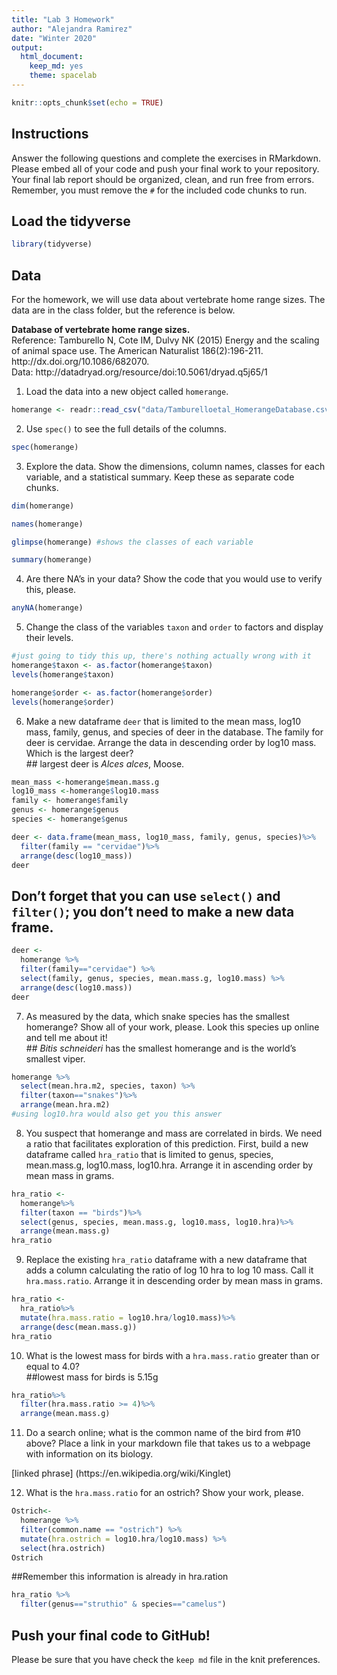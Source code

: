 ```yaml
---
title: "Lab 3 Homework"
author: "Alejandra Ramirez"
date: "Winter 2020"
output:
  html_document: 
    keep_md: yes
    theme: spacelab
---
```


```r
knitr::opts_chunk$set(echo = TRUE)
```

## Instructions
Answer the following questions and complete the exercises in RMarkdown. Please embed all of your code and push your final work to your repository. Your final lab report should be organized, clean, and run free from errors. Remember, you must remove the `#` for the included code chunks to run.  

## Load the tidyverse
```r
library(tidyverse)
```

## Data
For the homework, we will use data about vertebrate home range sizes. The data are in the class folder, but the reference is below.  

**Database of vertebrate home range sizes.**  
Reference: Tamburello N, Cote IM, Dulvy NK (2015) Energy and the scaling of animal space use. The American Naturalist 186(2):196-211. http://dx.doi.org/10.1086/682070.  
Data: http://datadryad.org/resource/doi:10.5061/dryad.q5j65/1  

1. Load the data into a new object called `homerange`.  
```r
homerange <- readr::read_csv("data/Tamburelloetal_HomerangeDatabase.csv")
```


2. Use `spec()` to see the full details of the columns.  
```r
spec(homerange)
```

3. Explore the data. Show the dimensions, column names, classes for each variable, and a statistical summary. Keep these as separate code chunks. 
```r
dim(homerange)
```

```r
names(homerange)
```


```r
glimpse(homerange) #shows the classes of each variable
```

```r
summary(homerange)
```

4. Are there NA's in your data? Show the code that you would use to verify this, please.  
```r
anyNA(homerange)
```

5. Change the class of the variables `taxon` and `order` to factors and display their levels.  
```r
#just going to tidy this up, there's nothing actually wrong with it
homerange$taxon <- as.factor(homerange$taxon)
levels(homerange$taxon)
```

```r
homerange$order <- as.factor(homerange$order)
levels(homerange$order)
```

6. Make a new dataframe `deer` that is limited to the mean mass, log10 mass, family, genus, and species of deer in the database. The family for deer is cervidae. Arrange the data in descending order by log10 mass. Which is the largest deer?  
## largest deer is _Alces alces_, Moose.   
```r
mean_mass <-homerange$mean.mass.g
log10_mass <-homerange$log10.mass
family <- homerange$family
genus <- homerange$genus
species <- homerange$genus

deer <- data.frame(mean_mass, log10_mass, family, genus, species)%>%
  filter(family == "cervidae")%>%
  arrange(desc(log10_mass))
deer
```


## Don't forget that you can use `select()` and `filter()`; you don't need to make a new data frame.
```r
deer <- 
  homerange %>% 
  filter(family=="cervidae") %>% 
  select(family, genus, species, mean.mass.g, log10.mass) %>% 
  arrange(desc(log10.mass))
deer
```

7. As measured by the data, which snake species has the smallest homerange? Show all of your work, please. Look this species up online and tell me about it!  
## _Bitis schneideri_ has the smallest homerange and is the world's smallest viper.  
```r
homerange %>%
  select(mean.hra.m2, species, taxon) %>%
  filter(taxon=="snakes")%>%
  arrange(mean.hra.m2)
#using log10.hra would also get you this answer
```

8. You suspect that homerange and mass are correlated in birds. We need a ratio that facilitates exploration of this prediction. First, build a new dataframe called `hra_ratio` that is limited to genus, species, mean.mass.g, log10.mass, log10.hra. Arrange it in ascending order by mean mass in grams.  
```r
hra_ratio <-
  homerange%>%
  filter(taxon == "birds")%>%
  select(genus, species, mean.mass.g, log10.mass, log10.hra)%>%
  arrange(mean.mass.g)
hra_ratio
```

9. Replace the existing `hra_ratio` dataframe with a new dataframe that adds a column calculating the ratio of log 10 hra to log 10 mass. Call it `hra.mass.ratio`. Arrange it in descending order by mean mass in grams.
```r
hra_ratio <-
  hra_ratio%>%
  mutate(hra.mass.ratio = log10.hra/log10.mass)%>%
  arrange(desc(mean.mass.g))
hra_ratio
```

10. What is the lowest mass for birds with a `hra.mass.ratio` greater than or equal to 4.0?  
##lowest mass for birds is 5.15g
```r
hra_ratio%>%
  filter(hra.mass.ratio >= 4)%>%
  arrange(mean.mass.g)
```

11. Do a search online; what is the common name of the bird from #10 above? Place a link in your markdown file that takes us to a webpage with information on its biology.  

[linked phrase] (https://en.wikipedia.org/wiki/Kinglet)


12. What is the `hra.mass.ratio` for an ostrich? Show your work, please.
```r
Ostrich<-
  homerange %>%
  filter(common.name == "ostrich") %>%
  mutate(hra.ostrich = log10.hra/log10.mass) %>%
  select(hra.ostrich)
Ostrich
```

##Remember this information is already in hra.ration
```r
hra_ratio %>% 
  filter(genus=="struthio" & species=="camelus")
```

## Push your final code to GitHub!
Please be sure that you have check the `keep md` file in the knit preferences.  